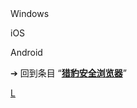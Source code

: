 ; Windows
{{LSR 
| article = Windows Desktop
| latest_release_version = 8.0.0.21240
| latest_release_date = {{Start date and age|mf=yes|2021|06|10}}<ref name="windowsversion">{{cite web
  | url = https://dl.liebao.cn/coop/KSbrowser_p_home4_2021061001.exe
  | title = Windows Desktop
  | website = 猎豹安全浏览器
  | date = 2021-06-10
  | accessdate = 2021-07-02
}}</ref>
| edit = no}}
; iOS
{{LSR 
|article = Apple
|latest_release_version = 4.20
|latest release date = {{start date and age|mf=yes|2018|01|02}}<ref name="iosversion">{{cite web
  | url = https://itunes.apple.com/cn/app/id641522896
  | title = Apple on the App Store
  | website = iTunes Store
  | date = 2018-01-02
  | accessdate = 2018-01-02
}}</ref>
|edit = no}}
; Android
{{LSR 
|article = android
|latest_release_version = 5.20.1
|latest release date = {{start date and age|mf=yes|2020|03|13}}<ref name="androidversion">{{cite web
  | url = http://m.liebao.cn
  | title = Cheetah Security Browser
  | website = Google Play Store
  | date = 2020-03-13
  | accessdate = 2021-07-02
}}</ref>
}}<noinclude> 


➔ 回到条目 “'''[[猎豹安全浏览器]]'''”
[[Category:最新稳定版模板|L]]
</noinclude>